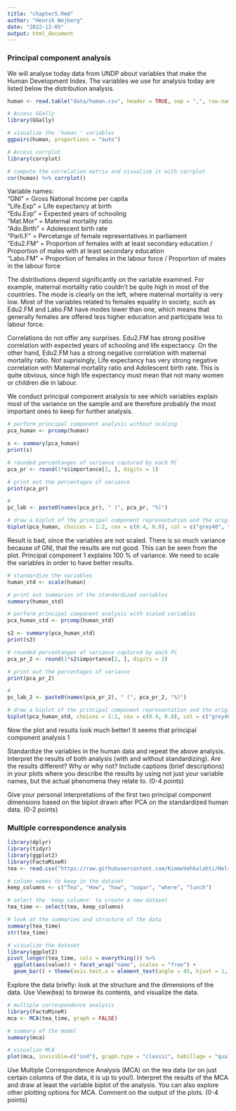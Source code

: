 ```yaml
---
title: "chapter5.Rmd"
author: "Henrik Wejberg"
date: "2022-12-05"
output: html_document
---
```


### Principal component analysis

We will analyse today data from UNDP about variables that make the Human Development Index. The variables we use for analysis today are listed below the distribution analysis.

```r
human <- read.table("data/human.csv", header = TRUE, sep = ",", row.names = 1)

# Access GGally
library(GGally)

# visualize the 'human_' variables
ggpairs(human, proportions = "auto")

# Access corrplot
library(corrplot)

# compute the correlation matrix and visualize it with corrplot
cor(human) %>% corrplot()
```
Variable names:      
"GNI" = Gross National Income per capita  
"Life.Exp" = Life expectancy at birth  
"Edu.Exp" = Expected years of schooling   
"Mat.Mor" = Maternal mortality ratio  
"Ado.Birth" = Adolescent birth rate  
"Parli.F" = Percetange of female representatives in parliament  
"Edu2.FM" = Proportion of females with at least secondary education / Proportion of males with at least secondary education  
"Labo.FM" = Proportion of females in the labour force / Proportion of males in the labour force   

The distributions depend significantly on the variable examined. For example, maternal mortality ratio couldn't be quite high in most of the countries. The mode is clearly on the left, where maternal mortality is very low. Most of the variables related to females equality in society, such as Edu2.FM and Labo.FM have modes lower than one, which means that generally females are offered less higher education and participate less to labour force. 

Correlations do not offer any surprises. Edu2.FM has strong positive correlation with expected years of schooling and life expectancy. On the other hand, Edu2.FM has a strong negative correlation with maternal mortality ratio. Not suprisingly, Life expectancy has very strong negative correlation with Maternal mortality ratio and Adolescent birth rate. This is quite obvious, since high life expectancy must mean that not many women or children die in labour. 

We conduct principal component analysis to see which variables explain most of the variance on the sample and are therefore probably the most important ones to keep for further analysis.

```r
# perform principal component analysis without scaling
pca_human <- prcomp(human)

s <- summary(pca_human)
print(s)

# rounded percentanges of variance captured by each PC
pca_pr <- round(1*s$importance[2, ], digits = 1)

# print out the percentages of variance
print(pca_pr)

# 
pc_lab <- paste0(names(pca_pr), " (", pca_pr, "%)")

# draw a biplot of the principal component representation and the original variables
biplot(pca_human, choices = 1:2, cex = c(0.4, 0.8), col = c("grey40", "deeppink2"), xlab = pc_lab[1], ylab = pc_lab[2])

```
Result is bad, since the variables are not scaled. There is so much variance because of GNI, that the results are not good. This can be seen from the plot. Principal component 1 explains 100 % of variance. We need to scale the variables in order to have better results.

```r

# standardize the variables
human_std <- scale(human)

# print out summaries of the standardized variables
summary(human_std)

# perform principal component analysis with scaled variables
pca_human_std <- prcomp(human_std)

s2 <- summary(pca_human_std)
print(s2)

# rounded percentanges of variance captured by each PC
pca_pr_2 <- round(1*s2$importance[2, ], digits = 2)

# print out the percentages of variance
print(pca_pr_2)

# 
pc_lab_2 <- paste0(names(pca_pr_2), " (", pca_pr_2, "%)")

# draw a biplot of the principal component representation and the original variables
biplot(pca_human_std, choices = 1:2, cex = c(0.4, 0.8), col = c("grey40", "deeppink2"), xlab = pc_lab_2[1], ylab = pc_lab_2[2], sub = "GNI, Edu.Exp, Life.Exp and Edu2.FM are highly correlated with each other and negatively correlated with Maternal Mortality and Adolescent Birth.") 

```
Now the plot and results look much better! It seems that principal component analysis 1 

Standardize the variables in the human data and repeat the above analysis. Interpret the results of both analysis (with and without standardizing). Are the results different? Why or why not? Include captions (brief descriptions) in your plots where you describe the results by using not just your variable names, but the actual phenomena they relate to. (0-4 points)

Give your personal interpretations of the first two principal component dimensions based on the biplot drawn after PCA on the standardized human data. (0-2 points)





### Multiple correspondence analysis

```r
library(dplyr)
library(tidyr)
library(ggplot2)
library(FactoMineR)
tea <- read.csv("https://raw.githubusercontent.com/KimmoVehkalahti/Helsinki-Open-Data-Science/master/datasets/tea.csv", stringsAsFactors = TRUE)
```


```r
# column names to keep in the dataset
keep_columns <- c("Tea", "How", "how", "sugar", "where", "lunch")

# select the 'keep_columns' to create a new dataset
tea_time <- select(tea, keep_columns)

# look at the summaries and structure of the data
summary(tea_time)
str(tea_time)

# visualize the dataset
library(ggplot2)
pivot_longer(tea_time, cols = everything()) %>% 
  ggplot(aes(value)) + facet_wrap("name", scales = "free") +
  geom_bar() + theme(axis.text.x = element_text(angle = 45, hjust = 1, size = 8))


```

Explore the data briefly: look at the structure and the dimensions of the data. Use View(tea) to browse its contents, and visualize the data.

```r
# multiple correspondence analysis
library(FactoMineR)
mca <- MCA(tea_time, graph = FALSE)

# summary of the model
summary(mca)

# visualize MCA
plot(mca, invisible=c("ind"), graph.type = "classic", habillage = "quali")

```

Use Multiple Correspondence Analysis (MCA) on the tea data (or on just certain columns of the data, it is up to you!). Interpret the results of the MCA and draw at least the variable biplot of the analysis. You can also explore other plotting options for MCA. Comment on the output of the plots. (0-4 points)
